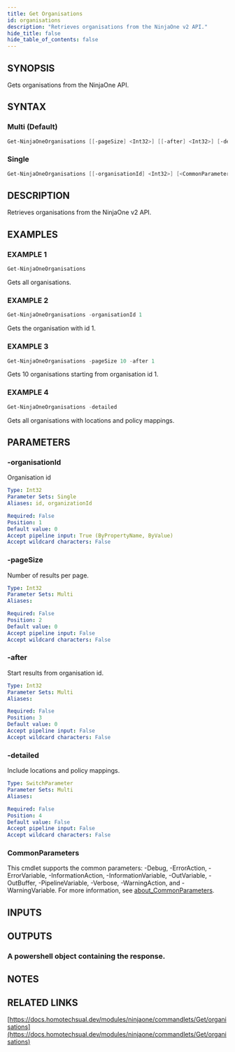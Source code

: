 ```yaml
---
title: Get Organisations
id: organisations
description: "Retrieves organisations from the NinjaOne v2 API."
hide_title: false
hide_table_of_contents: false
---
```


## SYNOPSIS

Gets organisations from the NinjaOne API.

## SYNTAX

### Multi (Default)

```powershell
Get-NinjaOneOrganisations [[-pageSize] <Int32>] [[-after] <Int32>] [-detailed] [<CommonParameters>]
```

### Single

```powershell
Get-NinjaOneOrganisations [[-organisationId] <Int32>] [<CommonParameters>]
```

## DESCRIPTION

Retrieves organisations from the NinjaOne v2 API.

## EXAMPLES

### EXAMPLE 1

```powershell
Get-NinjaOneOrganisations
```

Gets all organisations.

### EXAMPLE 2

```powershell
Get-NinjaOneOrganisations -organisationId 1
```

Gets the organisation with id 1.

### EXAMPLE 3

```powershell
Get-NinjaOneOrganisations -pageSize 10 -after 1
```

Gets 10 organisations starting from organisation id 1.

### EXAMPLE 4

```powershell
Get-NinjaOneOrganisations -detailed
```

Gets all organisations with locations and policy mappings.

## PARAMETERS

### -organisationId

Organisation id

```yaml
Type: Int32
Parameter Sets: Single
Aliases: id, organizationId

Required: False
Position: 1
Default value: 0
Accept pipeline input: True (ByPropertyName, ByValue)
Accept wildcard characters: False
```

### -pageSize

Number of results per page.

```yaml
Type: Int32
Parameter Sets: Multi
Aliases:

Required: False
Position: 2
Default value: 0
Accept pipeline input: False
Accept wildcard characters: False
```

### -after

Start results from organisation id.

```yaml
Type: Int32
Parameter Sets: Multi
Aliases:

Required: False
Position: 3
Default value: 0
Accept pipeline input: False
Accept wildcard characters: False
```

### -detailed

Include locations and policy mappings.

```yaml
Type: SwitchParameter
Parameter Sets: Multi
Aliases:

Required: False
Position: 4
Default value: False
Accept pipeline input: False
Accept wildcard characters: False
```

### CommonParameters

This cmdlet supports the common parameters: -Debug, -ErrorAction, -ErrorVariable, -InformationAction, -InformationVariable, -OutVariable, -OutBuffer, -PipelineVariable, -Verbose, -WarningAction, and -WarningVariable. For more information, see [about_CommonParameters](http://go.microsoft.com/fwlink/?LinkID=113216).

## INPUTS

## OUTPUTS

### A powershell object containing the response.

## NOTES

## RELATED LINKS

[https://docs.homotechsual.dev/modules/ninjaone/commandlets/Get/organisations](https://docs.homotechsual.dev/modules/ninjaone/commandlets/Get/organisations)
